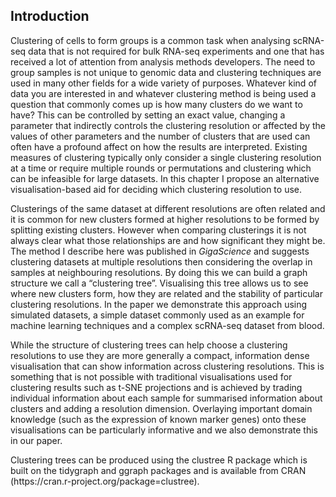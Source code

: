 ## Introduction

Clustering of cells to form groups is a common task when analysing scRNA-seq
data that is not required for bulk RNA-seq experiments and one that has
received a lot of attention from analysis methods developers. The need to group
samples is not unique to genomic data and clustering techniques are used in
many other fields for a wide variety of purposes. Whatever kind of data you are
interested in and whatever clustering method is being used a question that
commonly comes up is how many clusters do we want to have? This can be
controlled by setting an exact value, changing a parameter that indirectly
controls the clustering resolution or affected by the values of other
parameters and the number of clusters that are used can often have a profound
affect on how the results are interpreted. Existing measures of clustering
typically only consider a single clustering resolution at a time or require
multiple rounds or permutations and clustering which can be infeasible for large
datasets. In this chapter I propose an alternative visualisation-based aid for
deciding which clustering resolution to use.

Clusterings of the same dataset at different resolutions are often related and
it is common for new clusters formed at higher resolutions to be formed by
splitting existing clusters. However when comparing clusterings it is not
always clear what those relationships are and how significant they might be.
The method I describe here was published in _GigaScience_ and suggests
clustering datasets at multiple resolutions then considering the overlap in
samples at neighbouring resolutions. By doing this we can build a graph
structure we call a "clustering tree". Visualising this tree allows us to see
where new clusters form, how they are related and the stability of particular
clustering resolutions. In the paper we demonstrate this approach using
simulated datasets, a simple dataset commonly used as an example for machine
learning techniques and a complex scRNA-seq dataset from blood.

While the structure of clustering trees can help choose a clustering
resolutions to use they are more generally a compact, information dense
visualisation that can show information across clustering resolutions. This is
something that is not possible with traditional visualisations used for
clustering results such as t-SNE projections and is achieved by trading
individual information about each sample for summarised information about
clusters and adding a resolution dimension. Overlaying important domain
knowledge (such as the expression of known marker genes) onto these
visualisations can be particularly informative and we also demonstrate this in
our paper.

Clustering trees can be produced using the clustree R package which is built on
the tidygraph and ggraph packages and is available from CRAN
(https://cran.r-project.org/package=clustree).
